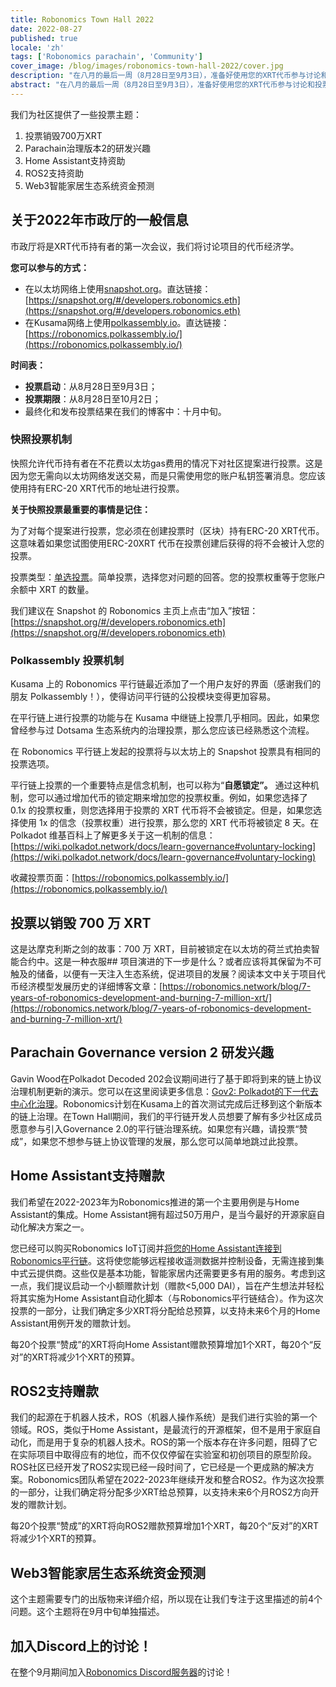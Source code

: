 ```yaml
---
title: Robonomics Town Hall 2022
date: 2022-08-27
published: true
locale: 'zh'
tags: ['Robonomics parachain', 'Community']
cover_image: /blog/images/robonomics-town-hall-2022/cover.jpg
description: "在八月的最后一周（8月28日至9月3日），准备好使用您的XRT代币参与讨论和投票机制！"
abstract: "在八月的最后一周（8月28日至9月3日），准备好使用您的XRT代币参与讨论和投票机制！"
---
```


我们为社区提供了一些投票主题：

1. 投票销毁700万XRT
2. Parachain治理版本2的研发兴趣
3. Home Assistant支持资助
4. ROS2支持资助
5. Web3智能家居生态系统资金预测

## 关于2022年市政厅的一般信息

市政厅将是XRT代币持有者的第一次会议，我们将讨论项目的代币经济学。

**您可以参与的方式：** 

- 在以太坊网络上使用[snapshot.org](http://snapshot.org/)。直达链接：[https://snapshot.org/#/developers.robonomics.eth](https://snapshot.org/#/developers.robonomics.eth)
- 在Kusama网络上使用[polkassembly.io](http://polkassembly.io/)。直达链接：[https://robonomics.polkassembly.io/](https://robonomics.polkassembly.io/)

**时间表：** 

- **投票启动**：从8月28日至9月3日；
- **投票期限**：从8月28日至10月2日；
- 最终化和发布投票结果在我们的博客中：十月中旬。

### 快照投票机制

快照允许代币持有者在不花费以太坊gas费用的情况下对社区提案进行投票。这是因为您无需向以太坊网络发送交易，而是只需使用您的账户私钥签署消息。您应该使用持有ERC-20 XRT代币的地址进行投票。

**关于快照投票最重要的事情是记住：**

为了对每个提案进行投票，您必须在创建投票时（区块）持有ERC-20 XRT代币。这意味着如果您试图使用ERC-20XRT 代币在投票创建后获得的将不会被计入您的投票。

投票类型：[单选投票](https://docs.snapshot.org/proposals/voting-types#single-choice-voting)。简单投票，选择您对问题的回答。您的投票权重等于您账户余额中 XRT 的数量。

我们建议在 Snapshot 的 Robonomics 主页上点击“加入”按钮：[https://snapshot.org/#/developers.robonomics.eth](https://snapshot.org/#/developers.robonomics.eth)

### Polkassembly 投票机制

Kusama 上的 Robonomics 平行链最近添加了一个用户友好的界面（感谢我们的朋友 Polkassembly！），使得访问平行链的公投模块变得更加容易。

在平行链上进行投票的功能与在 Kusama 中继链上投票几乎相同。因此，如果您曾经参与过 Dotsama 生态系统内的治理投票，那么您应该已经熟悉这个流程。

在 Robonomics 平行链上发起的投票将与以太坊上的 Snapshot 投票具有相同的投票选项。

平行链上投票的一个重要特点是信念机制，也可以称为“**自愿锁定”。** 通过这种机制，您可以通过增加代币的锁定期来增加您的投票权重。例如，如果您选择了 0.1x 的投票权重，则您选择用于投票的 XRT 代币将不会被锁定。但是，如果您选择使用 1x 的信念（投票权重）进行投票，那么您的 XRT 代币将被锁定 8 天。在 Polkadot 维基百科上了解更多关于这一机制的信息：[https://wiki.polkadot.network/docs/learn-governance#voluntary-locking](https://wiki.polkadot.network/docs/learn-governance#voluntary-locking)

收藏投票页面：[https://robonomics.polkassembly.io/](https://robonomics.polkassembly.io/)

## 投票以销毁 700 万 XRT

这是达摩克利斯之剑的故事：700 万 XRT，目前被锁定在以太坊的荷兰式拍卖智能合约中。这是一种衣服## 项目演进的下一步是什么？或者应该将其保留为不可触及的储备，以便有一天注入生态系统，促进项目的发展？阅读本文中关于项目代币经济模型发展历史的详细博客文章：[https://robonomics.network/blog/7-years-of-robonomics-development-and-burning-7-million-xrt/](https://robonomics.network/blog/7-years-of-robonomics-development-and-burning-7-million-xrt/)

## Parachain Governance version 2 研发兴趣

Gavin Wood在Polkadot Decoded 202会议期间进行了基于即将到来的链上协议治理机制更新的演示。您可以在这里阅读更多信息：[Gov2: Polkadot的下一代去中心化治理](https://polkadot.network/blog/gov2-polkadots-next-generation-of-decentralised-governance/)。Robonomics计划在Kusama上的首次测试完成后迁移到这个新版本的链上治理。在Town Hall期间，我们的平行链开发人员想要了解有多少社区成员愿意参与引入Governance 2.0的平行链治理系统。如果您有兴趣，请投票“赞成”，如果您不想参与链上协议管理的发展，那么您可以简单地跳过此投票。

## Home Assistant支持赠款

我们希望在2022-2023年为Robonomics推进的第一个主要用例是与Home Assistant的集成。Home Assistant拥有超过50万用户，是当今最好的开源家庭自动化解决方案之一。

您已经可以购买Robonomics IoT订阅并[将您的Home Assistant连接到Robonomics平行链](https://wiki.robonomics.network/docs/en/home-assistant-begin/)。这将使您能够远程接收遥测数据并控制设备，无需连接到集中式云提供商。这些仅是基本功能，智能家居内还需要更多有用的服务。考虑到这一点，我们提议启动一个小额赠款计划（赠款\<5,000 DAI），旨在产生想法并轻松将其实施为Home Assistant自动化脚本（与Robonomics平行链结合）。作为这次投票的一部分，让我们确定多少XRT将分配给总预算，以支持未来6个月的Home Assistant用例开发的赠款计划。

每20个投票“赞成”的XRT将向Home Assistant赠款预算增加1个XRT，每20个“反对”的XRT将减少1个XRT的预算。

## ROS2支持赠款

我们的起源在于机器人技术，ROS（机器人操作系统）是我们进行实验的第一个领域。ROS，类似于Home Assistant，是最流行的开源框架，但不是用于家庭自动化，而是用于复杂的机器人技术。ROS的第一个版本存在许多问题，阻碍了它在实际项目中取得应有的地位，而不仅仅停留在实验室和初创项目的原型阶段。ROS社区已经开发了ROS2实现已经一段时间了，它已经是一个更成熟的解决方案。Robonomics团队希望在2022-2023年继续开发和整合ROS2。作为这次投票的一部分，让我们确定将分配多少XRT给总预算，以支持未来6个月ROS2方向开发的赠款计划。

每20个投票“赞成”的XRT将向ROS2赠款预算增加1个XRT，每20个“反对”的XRT将减少1个XRT的预算。

## Web3智能家居生态系统资金预测

这个主题需要专门的出版物来详细介绍，所以现在让我们专注于这里描述的前4个问题。这个主题将在9月中旬单独描述。

## 加入Discord上的讨论！

在整个9月期间加入[Robonomics Discord服务器](https://discord.gg/9ZSpkET9BQ)的讨论！